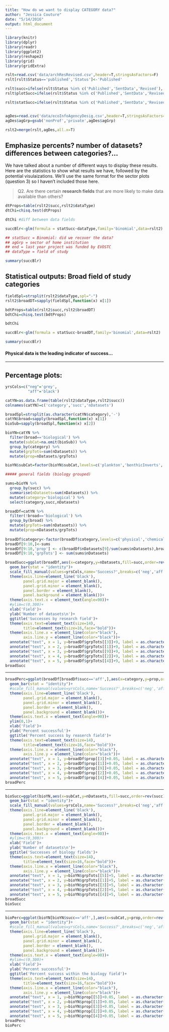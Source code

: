 ```yaml
---
title: "How do we want to display CATEGORY data?"
author: "Jessica Couture"
date: "5/14/2016"
output: html_document
---
```


```r
library(knitr)
library(dplyr)
library(readr)
library(ggplot2)
library(reshape2)
library(grid)
library(gridExtra)

rslt=read.csv('data/archResRevised.csv',header=T,stringsAsFactors=F)
rslt[rslt$Status=='published','Status']<-'Published'

rslt$succ=ifelse(rslt$Status %in% c('Published','SentData','Revised'),'aff','neg')
rslt$plotSucc=ifelse(rslt$Status %in% c('Published','SentData','Revised'),1,2)# 1 = success, 2 = not successful

rslt$statSucc=ifelse(rslt$Status %in% c('Published','SentData','Revised'),1,0)# 1 = success, 0 = not successful


agDes=read.csv('data/ecoInfoAgencyDesig.csv',header=T,stringsAsFactors=T,col.names=c('agency','agGrp','agSubGrp'))
agDes$agGrp=gsub('nonProf','private',agDes$agGrp)

rslt2=merge(rslt,agDes,all.x=T)
```

## Emphasize percents? number of datasets? differences between categories?...
We have talked about a number of different ways to display these results. Here are the statistics to show what results we have, followed by the potential visulaizations. We'll use the same format for the sector plots (question 3) so I haven't included those here. 

> Q2. Are there certain **research fields** that are more likely to make data available than others?

```r
dtProps=table(rslt2$succ,rslt2$dataType)
dtChi=chisq.test(dtProps)

dtChi #diff between data fields

succBlr<-glm(formula = statSucc~dataType,family='binomial',data=rslt2)

## statSucc = Binomial: did we recover the data?
## agGrp = sector of home institution
## end = last year project was funded by EVOSTC
## dataType = field of study

summary(succBlr)
```

## Statistical outputs: Broad field of study categories
```r
fieldSpl=strsplit(rslt2$dataType,spl="-")
rslt2$broadDT=sapply(fieldSpl,function(x) x[1])

bdtProps=table(rslt2$succ,rslt2$broadDT)
bdtChi=chisq.test(bdtProps)

bdtChi

succBlr<-glm(formula = statSucc~broadDT,family='binomial',data=rslt2)

summary(succBlr)
```
#### Physical data is the leading indicator of success...

***

## Percentage plots:

```r
yrsCols=c("neg"='grey',
          "aff"='black')

catYN=as.data.frame(table(rslt2$dataType,rslt2$succ))
colnames(catYN)=c('category','succ','nDatasets')

broadSpl=strsplit(as.character(catYN$category),'-')
catYN$broad=sapply(broadSpl,function(x) x[1])
bioSub=sapply(broadSpl,function(x) x[2])

bioYN=catYN %>%
  filter(broad=='biological') %>%
  mutate(subCat=na.omit(bioSub)) %>%
  group_by(category) %>%
  mutate(grpTots=sum(nDatasets)) %>%
  mutate(prop=nDatasets/grpTots)

bioYN$subCat=factor(bioYN$subCat,levels=c('plankton','benthicInverts','fish','birds','mammals'))

##### general fields (biology grouped)

sums=bioYN %>%
  group_by(succ) %>%
  summarise(nDatasets=sum(nDatasets)) %>%
  mutate(category='biological') %>%
  select(category,succ,nDatasets)

broadDf=catYN %>%
  filter(!broad=='biological') %>%
  group_by(broad) %>%
  mutate(grpTots=sum(nDatasets)) %>%
  mutate(prop=nDatasets/grpTots)
  
broadDf$category<-factor(broadDf$category,levels=c('physical','chemical','biological','ecosystem/habitat','social'))
broadDf[9:10,]<-sums
broadDf[9:10,'prop'] <- c(broadDf$nDatasets[9]/sum(sums$nDatasets),broadDf$nDatasets[10]/sum(sums$nDatasets))
broadDf[9:10,'grpTots'] <- sum(sums$nDatasets)

broadSucc=ggplot(broadDf,aes(x=category,y=nDatasets,fill=succ,order=rev(succ)))+
  geom_bar(stat = "identity")+
  scale_fill_manual(values=yrsCols,name='Success?',breaks=c('neg','aff'),labels=c('no','yes'))+
  theme(axis.line=element_line('black'),
        panel.grid.major = element_blank(),
        panel.grid.minor = element_blank(),
        panel.border = element_blank(),
        panel.background = element_blank())+
  theme(axis.text.x = element_text(angle=90))+
  #ylim=c(0,300)+
  xlab('Field')+
  ylab('Number of datasets\n')+
  ggtitle('Successes by research field')+
  theme(axis.text=element_text(size=14),
        title=element_text(size=16,face="bold"))+
  theme(axis.line.x = element_line(color="black"),
        axis.line.y = element_line(color="black"))+
  annotate("text", x = 1, y=broadDf$grpTots[[3]]+9, label = as.character(round(broadDf[broadDf$category=="physical" & broadDf$succ=="aff","prop"],2)))+
  annotate("text", x = 2, y=broadDf$grpTots[[1]]+9, label = as.character(round(broadDf[broadDf$category=="chemical" & broadDf$succ=="aff","prop"],2)))+
  annotate("text", x = 3, y=broadDf$grpTots[[9]]+9, label = as.character(round(broadDf[broadDf$category=="biological" & broadDf$succ=="aff","prop"],2)))+
  annotate("text", x = 4, y=broadDf$grpTots[[2]]+9, label = as.character(round(broadDf[broadDf$category=="ecosystem/habitat" & broadDf$succ=="aff","prop"],2)))+
  annotate("text", x = 5, y=broadDf$grpTots[[4]]+9, label = as.character(round(broadDf[broadDf$category=="social" & broadDf$succ=="aff","prop"],2)))
broadSucc
```

***

``` r

broadPerc=ggplot(broadDf[broadDf$succ=='aff',],aes(x=category,y=prop,order=rev(succ)))+
  geom_bar(stat = "identity")+
  #scale_fill_manual(values=yrsCols,name='Success?',breaks=c('neg','aff'),labels=c('no','yes'))+
  theme(axis.line=element_line('black'),
        panel.grid.major = element_blank(),
        panel.grid.minor = element_blank(),
        panel.border = element_blank(),
        panel.background = element_blank())+
  theme(axis.text.x = element_text(angle=90))+
  ylim(0,1)+
  xlab('Field')+
  ylab('Percent successful')+
  ggtitle('Percent success by reaserch field')+
  theme(axis.text=element_text(size=14),
        title=element_text(size=16,face="bold"))+
  theme(axis.line.x = element_line(color="black"),
        axis.line.y = element_line(color="black"))+
  annotate("text", x = 1, y=broadDf$prop[[3]]+0.05, label = as.character(broadDf[broadDf$category=="physical" & broadDf$succ=="aff","grpTots"]))+
  annotate("text", x = 2, y=broadDf$prop[[1]]+0.05, label = as.character(broadDf[broadDf$category=="chemical" & broadDf$succ=="aff","grpTots"]))+
  annotate("text", x = 3, y=broadDf$prop[[9]]+0.05, label = as.character(broadDf[broadDf$category=="biological" & broadDf$succ=="aff","grpTots"]))+
  annotate("text", x = 4, y=broadDf$prop[[2]]+0.05, label = as.character(broadDf[broadDf$category=="ecosystem/habitat" & broadDf$succ=="aff","grpTots"]))+
  annotate("text", x = 5, y=broadDf$prop[[4]]+0.05, label = as.character(broadDf[broadDf$category=="social" & broadDf$succ=="aff","grpTots"]))
broadPerc
```

***

```r
bioSucc=ggplot(bioYN,aes(x=subCat,y=nDatasets,fill=succ,order=rev(succ)))+
  geom_bar(stat = "identity")+
  scale_fill_manual(values=yrsCols,name='Success?',breaks=c('neg','aff'),labels=c('no','yes'))+
  theme(axis.line=element_line('black'),
        panel.grid.major = element_blank(),
        panel.grid.minor = element_blank(),
        panel.border = element_blank(),
        panel.background = element_blank())+
  theme(axis.text.x = element_text(angle=90))+
  #ylim=c(0,300)+
  xlab('Field')+
  ylab('Number of datasets\n')+
  ggtitle('Successes of biology fields')+
  theme(axis.text=element_text(size=14),
        title=element_text(size=16,face="bold"))+
  theme(axis.line.x = element_line(color="black"),
        axis.line.y = element_line(color="black"))+
  annotate("text", x = 1, y=bioYN$grpTots[[5]]+5, label = as.character(round(bioYN[bioYN$category=="biological-plankton" & bioYN$succ=="aff","prop"],2)))+
  annotate("text", x = 2, y=bioYN$grpTots[[1]]+5, label = as.character(round(bioYN[bioYN$category=="biological-benthicInverts" & bioYN$succ=="aff","prop"],2)))+
  annotate("text", x = 3, y=bioYN$grpTots[[3]]+5, label = as.character(round(bioYN[bioYN$category=="biological-fish" & bioYN$succ=="aff","prop"],2)))+
  annotate("text", x = 4, y=bioYN$grpTots[[2]]+5, label = as.character(round(bioYN[bioYN$category=="biological-birds" & bioYN$succ=="aff","prop"],2)))+
  annotate("text", x = 5, y=bioYN$grpTots[[4]]+5, label = as.character(round(bioYN[bioYN$category=="biological-mammals" & bioYN$succ=="aff","prop"],2)))
broadSucc
bioSucc
```

***

```r
bioPerc=ggplot(bioYN[bioYN$succ=='aff',],aes(x=subCat,y=prop,order=rev(succ)))+
  geom_bar(stat = "identity")+
  #scale_fill_manual(values=yrsCols,name='Success?',breaks=c('neg','aff'),labels=c('no','yes'))+
  theme(axis.line=element_line('black'),
        panel.grid.major = element_blank(),
        panel.grid.minor = element_blank(),
        panel.border = element_blank(),
        panel.background = element_blank())+
  theme(axis.text.x = element_text(angle=90))+
  #ylim=c(0,300)+
  xlab('Field')+
  ylab('Percent successful')+
  ggtitle('Percent success within the biology field')+
  theme(axis.text=element_text(size=14),
        title=element_text(size=16,face="bold"))+
  theme(axis.line.x = element_line(color="black"),
        axis.line.y = element_line(color="black"))+
  annotate("text", x = 1, y=bioYN$prop[[5]]+0.05, label = as.character(bioYN[bioYN$category=="biological-plankton" & bioYN$succ=="aff","grpTots"]))+
  annotate("text", x = 2, y=bioYN$prop[[1]]+0.05, label = as.character(bioYN[bioYN$category=="biological-benthicInverts" & bioYN$succ=="aff","grpTots"]))+
  annotate("text", x = 3, y=bioYN$prop[[3]]+0.05, label = as.character(bioYN[bioYN$category=="biological-fish" & bioYN$succ=="aff","grpTots"]))+
  annotate("text", x = 4, y=bioYN$prop[[2]]+0.05, label = as.character(bioYN[bioYN$category=="biological-birds" & bioYN$succ=="aff","grpTots"]))+
  annotate("text", x = 5, y=bioYN$prop[[4]]+0.05, label = as.character(bioYN[bioYN$category=="biological-mammals" & bioYN$succ=="aff","grpTots"]))
broadPerc
bioPerc
```



